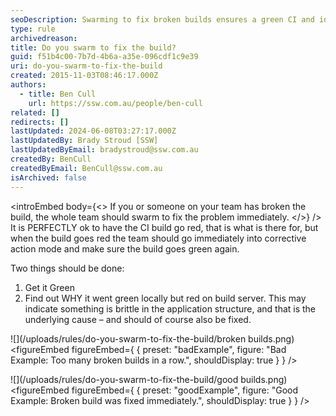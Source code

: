 ```yaml
---
seoDescription: Swarming to fix broken builds ensures a green CI and identifies brittle application structures.
type: rule
archivedreason:
title: Do you swarm to fix the build?
guid: f51b4c00-7b7d-4b6a-a35e-096cdf1c9e39
uri: do-you-swarm-to-fix-the-build
created: 2015-11-03T08:46:17.000Z
authors:
  - title: Ben Cull
    url: https://ssw.com.au/people/ben-cull
related: []
redirects: []
lastUpdated: 2024-06-08T03:27:17.000Z
lastUpdatedBy: Brady Stroud [SSW]
lastUpdatedByEmail: bradystroud@ssw.com.au
createdBy: BenCull
createdByEmail: BenCull@ssw.com.au
isArchived: false
---
```


<introEmbed
  body={<>
If you or someone on your team has broken the build, the whole team should swarm to fix the problem immediately.
  </>}
/>
It is PERFECTLY ok to have the CI build go red, that is what is there for, but when the build goes red the team should go immediately into corrective action mode and make sure the build goes green again.

Two things should be done:

1. Get it Green
2. Find out WHY it went green locally but red on build server. This may indicate something is brittle in the application structure, and that is the underlying cause – and should of course also be fixed.

![](/uploads/rules/do-you-swarm-to-fix-the-build/broken builds.png)
<figureEmbed figureEmbed={ {
  preset: "badExample",
  figure: "Bad Example: Too many broken builds in a row.",
  shouldDisplay: true
} } />


![](/uploads/rules/do-you-swarm-to-fix-the-build/good builds.png)
<figureEmbed figureEmbed={ {
  preset: "goodExample",
  figure: "Good Example: Broken build was fixed immediately.",
  shouldDisplay: true
} } />
